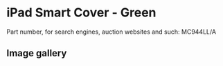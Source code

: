 
# iPad Smart Cover - Green

Part number, for search engines, auction websites and such: MC944LL/A

## Image gallery

<div style={{ width: "768px" }}>
  <GalleryComponent
    images={[
      {
        original: "/everysource/MC944.png",
        thumbnail: "/everypreview/MC944.png",
      },
      {
        original: "/everysource/MC944_AV1_BLACK.png",
        thumbnail: "/everypreview/MC944_AV1_BLACK.png",
      },
      {
        original: "/everysource/MC944_AV1_WHITE.png",
        thumbnail: "/everypreview/MC944_AV1_WHITE.png",
      },
      {
        original: "/everysource/MC944_AV2_BLACK.png",
        thumbnail: "/everypreview/MC944_AV2_BLACK.png",
      },
      {
        original: "/everysource/MC944_AV2_WHITE.png",
        thumbnail: "/everypreview/MC944_AV2_WHITE.png",
      },
      {
        original: "/everysource/MC944_AV3_BLACK.png",
        thumbnail: "/everypreview/MC944_AV3_BLACK.png",
      },
      {
        original: "/everysource/MC944_AV3_WHITE.png",
        thumbnail: "/everypreview/MC944_AV3_WHITE.png",
      },
      {
        original: "/everysource/MC944_AV4_BLACK.png",
        thumbnail: "/everypreview/MC944_AV4_BLACK.png",
      },
      {
        original: "/everysource/MC944_AV4_WHITE.png",
        thumbnail: "/everypreview/MC944_AV4_WHITE.png",
      },
      {
        original: "/everysource/MC944_AV5.png",
        thumbnail: "/everypreview/MC944_AV5.png",
      }
    ]}
  />
</div>
